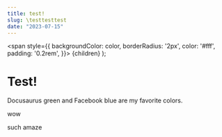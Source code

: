 ```yaml
---
title: test!
slug: \testtesttest
date: "2023-07-15"
---
```



  <span
    style={{
      backgroundColor: color,
      borderRadius: '2px',
      color: '#fff',
      padding: '0.2rem',
    }}>
    {children}
  </span>
);

<Layout>

# Test!

<Highlight color="#25c2a0">Docusaurus green</Highlight> and <Highlight color="#1877F2">Facebook blue</Highlight> are my favorite colors.

<Highlight color= "#aa3030"> wow </Highlight>

<Highlight color= "#30aa30"> such amaze </Highlight>

</Layout>